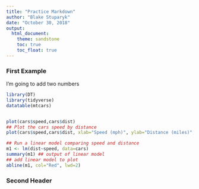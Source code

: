 ```yaml
---
title: "Practice Markdown"
author: "Blake Stuparyk"
date: "October 30, 2018"
output: 
  html_document:
    theme: sandstone
    toc: true
    toc_float: true
---
```


### First Example

I'm going to add two numbers
```r
library(DT)
library(tidyverse)
datatable(mtcars)


plot(cars$speed,cars$dist)
## Plot the cars speed by distance
plot(cars$speed,cars$dist, xlab="Speed (mph)", ylab="Distance (miles)", pch=19, cex=1.3, cex.axis=1.3, cex.lab=1.5)

## Run a linear model comparing speed and distance
m1 <- lm(dist~speed, data=cars)
summary(m1) ## output of linear model
## add linear model to plot
abline(m1, col="Red", lwd=2)
```

### Second Header